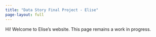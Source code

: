 ```yaml
---
title: "Data Story Final Project - Elise"
page-layout: full
---
```


Hi! Welcome to Elise's website. This page remains a work in progress.
